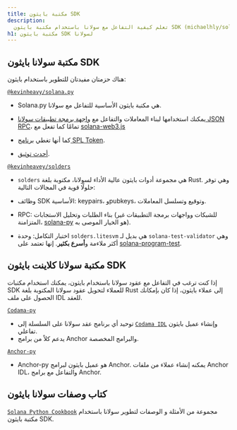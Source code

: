 ```yaml
---
title: مكتبة بايثون SDK
description:
  تعلم كيفية التفاعل مع سولانا باستخدام مكتبة بايثون SDK (michaelhly/solana-py).
h1: مكتبة بايثون SDK لسولانا
---
```


## مكتبة سولانا بايثون SDK

هناك حزمتان مفيدتان للتطوير باستخدام بايثون:

[`@kevinheavy/solana.py`](https://github.com/michaelhly/solana-py)

- Solana.py هي مكتبة بايثون الأساسية للتفاعل مع سولانا.
- يمكنك استخدامها لبناء المعاملات والتفاعل مع
  [واجهة برمجة تطبيقات سولانا JSON RPC](/docs/rpc)، تمامًا كما تفعل مع
  [solana-web3.js](https://github.com/solana-labs/solana-web3.js/)

- كما أنها تغطي [برنامج SPL Token](https://spl.solana.com/token).

- [أحدث توثيق](https://michaelhly.github.io/solana-py/).

[`@kevinheavey/solders`](https://github.com/kevinheavey/solders)

- `solders` هي مجموعة أدوات بايثون عالية الأداء لسولانا، مكتوبة بلغة Rust. وهي
  توفر حلولًا قوية في المجالات التالية:

- وظائف SDK الأساسية: keypairs، وpubkeys، وتوقيع وتسلسل المعاملات.
- RPC: بناء الطلبات وتحليل الاستجابات (للشبكات وواجهات برمجة التطبيقات غير
  المتزامنة، [solana-py](https://michaelhly.github.io/solana-py/rpc/async_api/)
  هو الخيار الموصى به).
- اختبار التكامل: وحدة `solders.litesvm` هي بديل لـ `solana-test-validator` وهي
  أكثر ملاءمة و**أسرع بكثير**. إنها تعتمد على
  [solana-program-test](https://crates.io/crates/solana-program-test).

## مكتبة سولانا كلاينت بايثون SDK

إذا كنت ترغب في التفاعل مع عقود سولانا باستخدام بايثون، يمكنك استخدام مكتبات SDK
للعملاء لتحويل عقود سولانا المكتوبة بلغة Rust إلى عملاء بايثون، إذا كان بإمكانك
الحصول على ملف IDL للعقد.

[`Codama-py`](https://www.npmjs.com/package/codama-py)

- توحيد أي برنامج عقد سولانا على السلسلة إلى
  [`Codama IDL`](https://github.com/codama-idl/codama) وإنشاء عميل بايثون
  تفاعلي.
- يدعم كلاً من برامج Anchor والبرامج المخصصة.

[`Anchor-py`](https://github.com/kevinheavey/anchorpy)

- Anchor-py هو عميل بايثون لبرامج Anchor. يمكنه إنشاء عملاء من ملفات Anchor IDL،
  والتفاعل مع برامج Anchor.

## كتاب وصفات سولانا بايثون

[`Solana Python Cookbook`](/developers/cookbook) مجموعة من الأمثلة و الوصفات
لتطوير سولانا باستخدام مكتبة بايثون SDK.
